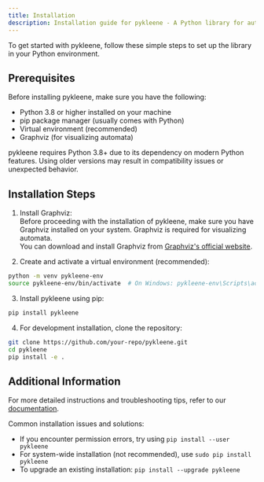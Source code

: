 ```yaml
---
title: Installation
description: Installation guide for pykleene - A Python library for automata theory
---
```


To get started with pykleene, follow these simple steps to set up the library in your Python environment.

## Prerequisites

Before installing pykleene, make sure you have the following:
- Python 3.8 or higher installed on your machine
- pip package manager (usually comes with Python)
- Virtual environment (recommended)
- Graphviz (for visualizing automata)

<Note title="Remember" type="danger">
  pykleene requires Python 3.8+ due to its dependency on modern Python features.
  Using older versions may result in compatibility issues or unexpected behavior.
</Note>

## Installation Steps

1. Install Graphviz:  
Before proceeding with the installation of pykleene, make sure you have Graphviz installed on your system. Graphviz is required for visualizing automata.  
You can download and install Graphviz from [Graphviz's official website](https://graphviz.org/download/). 

2. Create and activate a virtual environment (recommended):
```bash
python -m venv pykleene-env
source pykleene-env/bin/activate  # On Windows: pykleene-env\Scripts\activate
```

3. Install pykleene using pip:
```bash
pip install pykleene
```

4. For development installation, clone the repository:
```bash
git clone https://github.com/your-repo/pykleene.git
cd pykleene
pip install -e .
```

## Additional Information

For more detailed instructions and troubleshooting tips, refer to our [documentation](#).

Common installation issues and solutions:
- If you encounter permission errors, try using `pip install --user pykleene`
- For system-wide installation (not recommended), use `sudo pip install pykleene`
- To upgrade an existing installation: `pip install --upgrade pykleene`